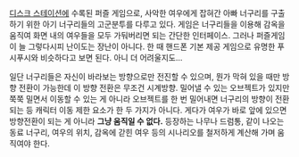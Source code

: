 [[디스크 스테이션]]에 수록된 퍼즐 게임으로, 사악한 여우에게 잡혀간 아빠 너구리를 구출하기 위한 아기 너구리들의 고군분투를 다루고 있다. 게임은 너구리들을 이용해 감옥을 움직여 화면 내의 여우들을 모두 가둬버리면 되는 간단한 인터페이스. 그러나 퍼즐게임이 늘 그렇다시피 난이도는 장난이 아니다. 한 때 핸드폰 기본 제공 게임으로 유명한 푸시푸시와 비슷하다고 보면 된다. 아니 더 어려울지도...

일단 너구리들은 자신이 바라보는 방향으로만 전진할 수 있으며, 뭔가 막혀 있을 때만 방향 전환이 가능한데 이 방향 전환은 무조건 시계방향. 밀어낼 수 있는 오브젝트가 있지만 쭉쭉 밀면서 이동할 수 있는 게 아니라 오브젝트를 한 번 밀어내면 너구리의 방향이 전환되는 등 캐릭터 이동 제한 요소가 한 두 가지가 아니다. 게다가 여우가 바로 앞에 있으면 방향전환이 되는 게 아니라 '''그냥 움직일 수 없다.''' 등장하는 나무나 드럼통, 같이 나오는 동료 너구리, 여우의 위치, 감옥에 갇힌 여우 등의 시나리오를 철저하게 계산해 가며 움직여야 한다.
